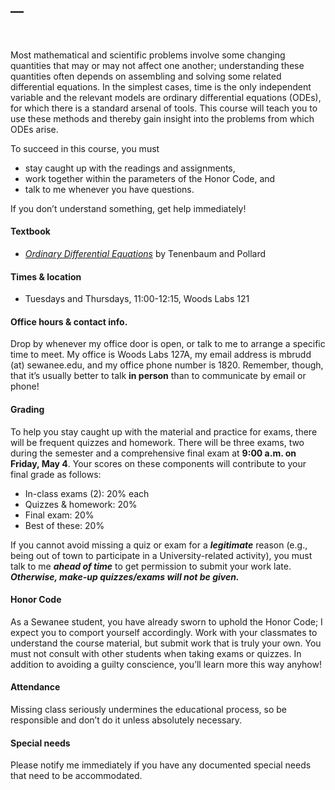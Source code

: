 ---
---

<br>

Most mathematical and scientific problems involve some changing quantities that may or may not 
affect one another; understanding these quantities often depends on assembling and solving some 
related differential equations. In the simplest cases, time is the only independent variable and the 
relevant models are ordinary differential equations (ODEs), for which there is a standard arsenal 
of tools. This course will teach you to use these methods and thereby gain insight 
into the problems from which ODEs arise.

To succeed in this course, you must

-   stay caught up with the readings and assignments,
-   work together within the parameters of the Honor Code, and
-   talk to me whenever you have questions.

If you don't understand something, get help immediately!

#### Textbook {#textbooks}

-   [*Ordinary Differential Equations*](http://store.doverpublications.com/0486649407.html) by
    Tenenbaum and Pollard

#### Times & location

-   Tuesdays and Thursdays, 11:00-12:15, Woods Labs 121

#### Office hours & contact info.

Drop by whenever my office door is open, or talk to me to arrange a
specific time to meet. My office is Woods Labs 127A, my email
address is mbrudd (at) sewanee.edu, and my office phone number is 1820.
Remember, though, that it's usually better to talk **in person** than to
communicate by email or phone!

#### Grading

To help you stay caught up with the material and practice for exams,
there will be frequent quizzes and homework. There will be three exams, two 
during the semester and a comprehensive final exam at **9:00 a.m. on Friday, May 4**. 
Your scores on these components will contribute to your final
grade as follows:

-   In-class exams (2): 20% each
-   Quizzes & homework: 20%
-   Final exam: 20%
-   Best of these: 20%

If you cannot avoid missing a quiz or exam for a ***legitimate*** reason
(e.g., being out of town to participate in a University-related
activity), you must talk to me ***ahead of time*** to get permission to
submit your work late. ***Otherwise, make-up quizzes/exams will not be
given.***

#### Honor Code

As a Sewanee student, you have already sworn to uphold the Honor Code; I
expect you to comport yourself accordingly. Work with your classmates to
understand the course material, but submit work that is truly your own.
You must not consult with other students when taking exams or quizzes.
In addition to avoiding a guilty conscience, you’ll learn more this way
anyhow!

#### Attendance

Missing class seriously undermines the educational process, so be
responsible and don’t do it unless absolutely necessary.

#### Special needs

Please notify me immediately if you have any documented special needs
that need to be accommodated.
